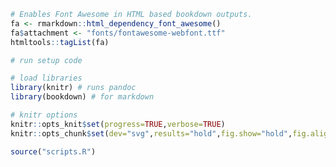 <link href="https://fonts.googleapis.com/css?family=Roboto|Source+Sans+Pro:300,400,600|Ubuntu+Mono&amp;subset=latin-ext" rel="stylesheet">
<link rel="stylesheet" href="https://use.fontawesome.com/releases/v5.3.1/css/all.css" integrity="sha384-mzrmE5qonljUremFsqc01SB46JvROS7bZs3IO2EmfFsd15uHvIt+Y8vEf7N7fWAU" crossorigin="anonymous">

```r
# Enables Font Awesome in HTML based bookdown outputs.
fa <- rmarkdown::html_dependency_font_awesome()
fa$attachment <- "fonts/fontawesome-webfont.ttf"
htmltools::tagList(fa)
```

```r
# run setup code

# load libraries
library(knitr) # runs pandoc
library(bookdown) # for markdown

# knitr options
knitr::opts_knit$set(progress=TRUE,verbose=TRUE)
knitr::opts_chunk$set(dev="svg",results="hold",fig.show="hold",fig.align="left",echo=TRUE,warning=FALSE,message=FALSE)

source("scripts.R")
```
